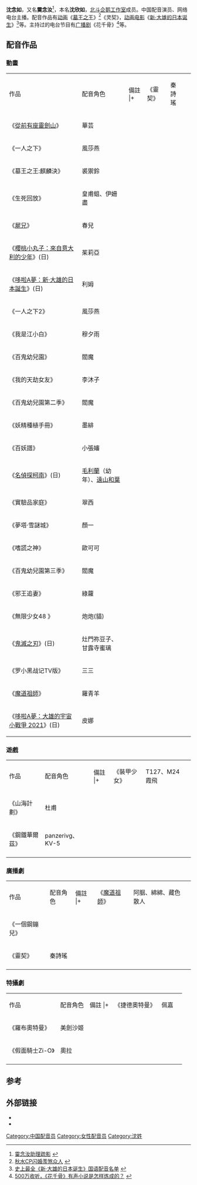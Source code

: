 {{citation style|time=2017-02-18T14:20:21+00:00}}
{{配音演员
|名字= 沈念如
|本名 = 沈欣如
|藝名 = 霙念汝、念汝
|出生地 = {{CHN}}[[北京|北京]][[朝陽區|朝陽區]]
|國籍 = {{PRC}}
|生年 = 1991
|生月 = 12
|生日 = 10
|配演語言 = [[中文|中文]]
|代表作 = 《[[灵契|灵契]]》秦诗瑶<ref>[http://www.5law.cn/tv/role/lingqi/24404.html 灵契角色：秦诗瑶扮演者：沈念如]{{dead link|date=2018年1月 |bot=InternetArchiveBot |fix-attempted=yes }}</ref><br/>《[[生死回放|生死回放]]》皇甫蛆<ref>[http://2t.5068.com/nr/2016/1124/205130.html 生死回放配音名单 主角是谁的配音] {{webarchive|url=https://web.archive.org/web/20170917124040/http://2t.5068.com/nr/2016/1124/205130.html |date=2017-09-17 }}</ref><br/>《[[新·大雄的日本诞生|新·大雄的日本诞生]]》航时巡逻队队长''（利姆）''
「神都夜行錄」中「烏靈」的角色配音
}}
'''沈念如'''{{BD|1991年|12月10日}}，又名'''霙念汝'''<ref>[http://www.ximalaya.com/zhubo/27260224/ 霙念汝助理疏影] {{webarchive|url=https://web.archive.org/web/20170218234639/http://www.ximalaya.com/zhubo/27260224/ |date=2017-02-18 }}</ref>，本名'''沈欣如'''，[[北斗企鹅工作室|北斗企鹅工作室]]成员。中国配音演员、网络电台主播。配音作品有[[动画|动画]]《[[墓王之王|墓王之王]]》<ref>[http://www.wtoutiao.com/p/3a0nMkB.html 秋水CP闪婚羡煞众人] {{webarchive|url=https://web.archive.org/web/20170219022830/http://www.wtoutiao.com/p/3a0nMkB.html |date=2017-02-19 }}</ref>《灵契》，[[动画电影|动画电影]]《[[新·大雄的日本诞生|新·大雄的日本诞生]]》<ref>[http://news.fznews.com.cn/ent/txyw/20160729/5961_4.html 史上最全《新·大雄的日本诞生》国语配音名单] {{webarchive|url=https://web.archive.org/web/20170219032321/http://news.fznews.com.cn/ent/txyw/20160729/5961_4.html |date=2017-02-19 }}</ref>等。主持过的电台节目有[[广播剧|广播剧]]《花千骨》<ref>[http://www.wtoutiao.com/p/i14BaA.html 500万收听，《花千骨》有声小说是怎样炼成的？] {{webarchive|url=https://web.archive.org/web/20170219010207/http://www.wtoutiao.com/p/i14BaA.html |date=2017-02-19 }}</ref>等。


== 配音作品 ==
=== 動畫 ===
{| class="wikitable" 
|-style="background:#FF8800; font-weight:bold; text-ign:center;" 
| 作品 || 配音角色 || 備註
|+
|《靈契》|| 秦詩瑤 ||
|-
|《[[從前有座靈劍山|從前有座靈劍山]]》|| 華芸 ||
|-
|《一人之下》|| 風莎燕 ||
|-
|《墓王之王:麒麟決》|| 裘禦鈴 ||
|-
|《生死回放》|| 皇甫蛆、伊姍盡 ||
|-
|《[[屍兄|屍兄]]》|| 春兒 ||
|-
|《[[櫻桃小丸子：來自意大利的少年|櫻桃小丸子：來自意大利的少年]]》(日)|| 茱莉亞 ||
|-
|《[[哆啦A夢：新·大雄的日本誕生|哆啦A夢：新·大雄的日本誕生]]》(日)|| 利姆 ||
|-
|《一人之下2》|| 風莎燕 ||
|-
|《我是江小白》|| 穆夕雨 || 
|-
|《百鬼幼兒園》|| 閻魔 || 
|-
|《我的天劫女友》|| 李沐子 || 
|-
|《百鬼幼兒園第二季》|| 閻魔  ||
|-
|《妖精種植手冊》|| 墨緋 || 
|-
|《百妖譜》|| 小張嬸 || 
|-
|《[[名偵探柯南|名偵探柯南]]》(日)|| [[毛利蘭|毛利蘭]]（幼年）、[[遠山和葉|遠山和葉]] || 
|-
|《實驗品家庭》|| 翠西 || 
|-
|《夢塔·雪謎城》|| 顏一 || 
|-
|《嗜謊之神》|| 歐可可 || 
|-
|《百鬼幼兒園第三季》|| 閻魔 || 
|-
|《邪王追妻》|| 綠蘿 ||
|-
|《無限少女48 》|| 炮炮(貓) ||
|-
|《[[鬼滅之刃|鬼滅之刃]]》(日)|| 灶門祢豆子、甘露寺蜜璃 ||
|-
|《罗小黑战记TV版》|| 三三 ||
|-
|《[[魔道祖師|魔道祖師]]》|| 羅青羊 ||
|-
|《[[大雄的宇宙小戰爭_2021|哆啦A夢：大雄的宇宙小戰爭 2021]]》(日)|| 皮娜 ||
|}

=== 遊戲 ===
{| class="wikitable" 
|-style="background:#FF8800; font-weight:bold; text-ign:center;" 
| 作品 || 配音角色 || 備註
|+
|《裝甲少女》|| T127、M24霞飛 ||
|-
|《山海計劃》|| 杜甫 ||
|-
|《鋼鐵華爾茲》|| panzerivg、KV-5 ||
|-
|}



=== 廣播劇 ===
{| class="wikitable" 
|-style="background:#FF8800; font-weight:bold; text-ign:center;" 
| 作品 || 配音角色 || 備註
|+
|《[[魔道祖师_(广播剧)|魔道祖師]]》|| 阿胭、綿綿、藏色散人 ||
|-
|《一個鋼鏰兒》||  ||
|-
|《靈契》|| 秦詩瑤 ||
|-
|}

=== 特攝劇 ===
{| class="wikitable" 
|-style="background:#FF8800; font-weight:bold; text-ign:center;" 
| 作品 || 配音角色 || 備註
|+
|《捷德奧特曼》|| 佩嘉 ||
|-
|《羅布奧特曼》|| 美劍沙姬 ||
|-
|《假面騎士Zi-O》|| 奧拉 ||
|-
|}


==参考==
{{reflist}}

==外部链接==
*{{Sinaweibo|beiximi}}
*{{douban people|id=1381944}}

{{北斗企鹅工作室}}
{{Authority control}}
{{DEFAULTSORT:S}}
[[Category:中国配音员|Category:中国配音员]]
[[Category:女性配音员|Category:女性配音员]]
[[Category:沈姓|Category:沈姓]]